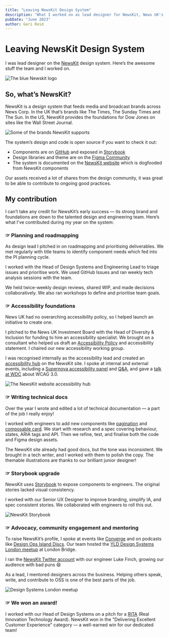 ```yaml
---
title: "Leaving NewsKit Design System"
description: "What I worked on as lead designer for NewsKit, News UK's design system."
pubDate: "June 2023"
author: Geri Reid
---
```


# Leaving NewsKit Design System

I was lead designer on the [NewsKit](https://www.newskit.co.uk/) design system. Here’s the awesome stuff the team and I worked on.

![The blue Newskit logo](/images/newskit-logo.png)

## So, what’s NewsKit?

NewsKit is a design system that feeds media and broadcast brands across News Corp. In the UK that’s brands like The Times, The Sunday Times and The Sun. In the US, NewsKit provides the foundations for Dow Jones on sites like the Wall Street Journal.

![Some of the brands NewsKit supports](/images/newskit-brands.png)

The system’s design and code is open source if you want to check it out:

- Components are on [GitHub](https://github.com/newscorp-ghfb/newskit) and exposed in [Storybook](https://storybook.newskit.co.uk/)
- Design libraries and theme are on the [Figma Community](https://www.figma.com/community/file/1225806088244139801/NewsKit---Component-library-and-theme-v5.0)
- The system is documented on the [NewsKit website](https://www.newskit.co.uk/) which is dogfooded from NewsKit components

Our assets received a lot of shares from the design community, it was great to be able to contribute to ongoing good practices.

## My contribution
I can’t take any credit for NewsKit’s early success — its strong brand and foundations are down to the talented design and engineering team. Here’s what I've contributed during my year on the system:

### ☞ Planning and roadmapping

As design lead I pitched in on roadmapping and prioritising deliverables. We met regularly with title teams to identify component needs which fed into the PI planning cycle.

I worked with the Head of Design Systems and Engineering Lead to triage issues and prioritise work. We used GitHub Issues and ran weekly tech analysis sessions with the team.

We held twice-weekly design reviews, shared WIP, and made decisions collaboratively. We also ran workshops to define and prioritise team goals.

<div class="space-m"></div>

### ☞ Accessibility foundations

News UK had no overarching accessibility policy, so I helped launch an initiative to create one.

I pitched to the News UK Investment Board with the Head of Diversity & Inclusion for funding to hire an accessibility specialist. We brought on a consultant who helped us draft an [Accessibility Policy](https://www.newskit.co.uk/help/accessibility-statement/) and accessibility statement. I chaired our new accessibility working group.

I was recognised internally as the accessibility lead and created an [accessibility hub](https://www.newskit.co.uk/getting-started/accessibility/getting-started/) on the NewsKit site. I spoke at internal and external events, including a [Supernova accessibility panel](https://www.supernova.io/blog/scaling-accessibility-through-your-design-system-panel-recap) and [Q&A](https://www.supernova.io/blog/accessibility-and-design-systems-the-deep-dive-q-and-a), and gave a [talk at WDC](https://www.gerireid.com/designing-an-accessible-future.html) about WCAG 3.0.

![The NewsKit website accessibility hub](/images/accessibility-hub.png)

### ☞ Writing technical docs

Over the year I wrote and edited a lot of technical documentation — a part of the job I really enjoy!

I worked with engineers to add new components like [pagination](https://www.newskit.co.uk/components/pagination/) and [composable card](https://www.newskit.co.uk/components/card-composable/). We start with research and a spec covering behaviour, states, ARIA tags and API. Then we refine, test, and finalise both the code and Figma design assets.

The NewsKit site already had good docs, but the tone was inconsistent. We brought in a tech writer, and I worked with them to polish the copy. The themable illustrations are thanks to our brilliant junior designer!

<div class="space-m"></div>

### ☞ Storybook upgrade

NewsKit uses [Storybook](https://storybook.newskit.co.uk/) to expose components to engineers. The original stories lacked visual consistency.

I worked with our Senior UX Designer to improve branding, simplify IA, and spec consistent stories. We collaborated with engineers to roll this out.

![NewsKit Storybook](/images/newskit-storybook.png)

### ☞ Advocacy, community engagement and mentoring

To raise NewsKit’s profile, I spoke at events like [Converge](https://www.gerireid.com/converge.html) and on podcasts like [Design Ops Island Discs](https://open.spotify.com/episode/3mcQ3P2KEhTrDW8BjvNf2o?si=6fD_ElQERAmNaPlcR-7ouQ&nd=1). Our team hosted the [YLD Design Systems London meetup](https://www.yld.io/blog/design-systems-london-6/) at London Bridge.

I ran the [NewsKit Twitter account](https://twitter.com/newskitdesign) with our engineer Luke Finch, growing our audience with bad puns 😄

As a lead, I mentored designers across the business. Helping others speak, write, and contribute to OSS is one of the best parts of the job.

![Design Systems London meetup](/images/ds-meetup.jpeg)

### ☞ We won an award!

I worked with our Head of Design Systems on a pitch for a [RITA](https://www.linkedin.com/posts/elliscapon_news-uk-win-again-at-the-ritas-footage-activity-7065400198583197696--hB0?utm_source=share&utm_medium=member_desktop) (Real Innovation Technology Award). NewsKit won in the "Delivering Excellent Customer Experience" category — a well-earned win for our dedicated team!
